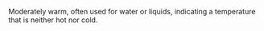 Moderately warm, often used for water or liquids, indicating a temperature that is neither hot nor cold.
